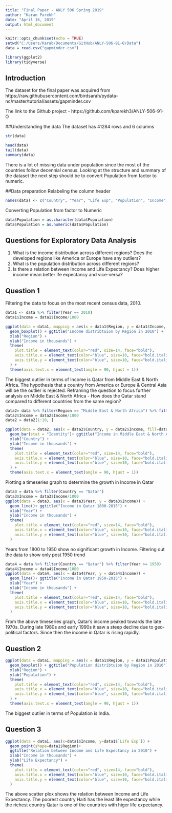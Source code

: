 ```yaml
---
title: "Final Paper - ANLY 506 Spring 2019"
author: "Karan Parekh"
date: "April 16, 2019"
output: html_document
---
```


```r
knitr::opts_chunk$set(echo = TRUE)
setwd("C:/Users/Karab/Documents/GitHub/ANLY-506-91-O/Data")
data = read.csv("gapminder.csv")

library(ggplot2)
library(tidyverse)
```

## Introduction
The dataset for the final paper was acquired from https://raw.githubusercontent.com/birdsarah/pydata-nc/master/tutorial/assets/gapminder.csv

The link to the Github project - https://github.com/kparekh3/ANLY-506-91-O

##Understanding the data
The dataset has 41284 rows and 6 columns
```r
str(data)
```

```r
head(data)
tail(data)
summary(data)
```
There is a lot of missing data under population since the most of the countries follow decennial census.
Looking at the structure and summary of the dataset the next step should be to convert Population from  factor to numeric.

##Data preparation
Relabeling the column header
```r
names(data) <- c("Country", "Year", "Life Exp", "Population", "Income", "Region")
```

Converting Population from factor to Numeric
```r
data$Population = as.character(data$Population)
data$Population = as.numeric(data$Population)
```

## Questions for Exploratory Data Analysis
1. What is the income distribution across different regions? Does the developed regions like America or Europe have any outliers?
2. What is the population distribution across different regions?
3. Is there a relation between Income and Life Expectancy? Does higher income mean better lfe expectancy and vice-versa?

## Question 1
Filtering the data to focus on the most recent census data, 2010. 
```r
data1 <- data %>% filter(Year == 2010)
data1$Income = data1$Income/1000

ggplot(data = data1, mapping = aes(x = data1$Region, y = data1$Income, fill= Region)) + 
  geom_boxplot() + ggtitle("Income distribtuion by Region in 2010") + 
  xlab("Region") +
  ylab("Income in thousands") +
  theme(
    plot.title = element_text(color="red", size=14, face="bold"),
    axis.title.x = element_text(color="blue", size=10, face="bold.italic"),
    axis.title.y = element_text(color="blue", size=10, face="bold.italic")
  ) + 
  theme(axis.text.x = element_text(angle = 90, hjust = 1))
```
The biggest outlier in terms of Income is Qatar from Middle East & North Africa. The hypothesis that a country from America or Europe & Central Asia will be the outlier is rejected. 
Reframing the question to focus further analysis on Middle East & North Africa - How does the Qatar stand compared to different countries from the same region?

```r

data2= data %>% filter(Region == "Middle East & North Africa") %>% filter(Year == 2010) %>% arrange(desc(Income))
data2$Income = data2$Income/1000
data2 = data2[1:10, ]

ggplot(data = data2, aes(x = data2$Country, y = data2$Income, fill=data2$Country)) + 
  geom_bar(stat = "Identity")+ ggtitle("Income in Middle East & North Africa in 2010") + 
  xlab("Country") +
  ylab("Income in thousands") +
  theme(
    plot.title = element_text(color="red", size=14, face="bold"),
    axis.title.x = element_text(color="blue", size=10, face="bold.italic"),
    axis.title.y = element_text(color="blue", size=10, face="bold.italic")
  ) + 
  theme(axis.text.x = element_text(angle = 90, hjust = 1))
```

Plotting a timeseries graph to determine the growth in Income in Qatar

```r
data3 = data %>% filter(Country == "Qatar")
data3$Income = data3$Income/1000
ggplot(data = data3, aes(x = data3$Year, y = data3$Income)) + 
  geom_line()+ ggtitle("Income in Qatar 1800-2015") + 
  xlab("Year") +
  ylab("Income in thousands") +
  theme(
    plot.title = element_text(color="red", size=14, face="bold"),
    axis.title.x = element_text(color="blue", size=10, face="bold.italic"),
    axis.title.y = element_text(color="blue", size=10, face="bold.italic")
  )
```

Years from 1800 to 1950 show no significant growth in Income. Filtering out the data to show only post 1950 trend
```r
data4 = data %>% filter(Country == "Qatar") %>% filter(Year >= 1950)
data4$Income = data4$Income/1000
ggplot(data = data4, aes(x = data4$Year, y = data4$Income)) + 
  geom_line()+ ggtitle("Income in Qatar 1950-2015") + 
  xlab("Year") +
  ylab("Income in thousands") +
  theme(
    plot.title = element_text(color="red", size=14, face="bold"),
    axis.title.x = element_text(color="blue", size=10, face="bold.italic"),
    axis.title.y = element_text(color="blue", size=10, face="bold.italic")
  )
```
From the above timeseries graph, Qatar's income peaked towards the late 1970s. During late 1980s and early 1990s it saw a steep decline due to geo-political factors. Since then the income in Qatar is rising rapidly.

## Question 2
```r

ggplot(data = data1, mapping = aes(x = data1$Region, y = data1$Population, fill= Region)) + 
  geom_boxplot() + ggtitle("Population distribtuion by Region in 2010") + 
  xlab("Region") +
  ylab("Population") +
  theme(
    plot.title = element_text(color="red", size=14, face="bold"),
    axis.title.x = element_text(color="blue", size=10, face="bold.italic"),
    axis.title.y = element_text(color="blue", size=10, face="bold.italic")
  ) + 
  theme(axis.text.x = element_text(angle = 90, hjust = 1))
```
The biggest outlier in terms of Population is India. 


## Question 3
```r
ggplot(data = data1, aes(x=data1$Income, y=data1$`Life Exp`)) +
  geom_point(shape=data1$Region)+ 
  ggtitle("Relation between Income and Life Expectancy in 2010") + 
  xlab("Income in thousands") +
  ylab("Life Expectancy") +
  theme(
    plot.title = element_text(color="red", size=14, face="bold"),
    axis.title.x = element_text(color="blue", size=10, face="bold.italic"),
    axis.title.y = element_text(color="blue", size=10, face="bold.italic")
  )
```
The above scatter plox shows the relation between Income and Life Expectancy. The poorest country Haiti has the least life expectancy while the richest country Qatar is one of the countries with higer life expectancy. 